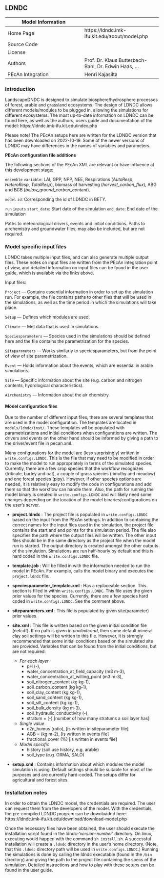 ## LDNDC {#models-ldndc}

| Model Information |                                                      |
| --                | --                                                   |
| Home Page         | https://ldndc.imk-ifu.kit.edu/about/model.php        |
| Source Code       |                                                      |
| License           |                                                      |
| Authors           | Prof. Dr. Klaus Butterbach-Bahl, Dr. Edwin Haas, ... |
| PEcAn Integration | Henri Kajasilta                                      |

### Introduction

LandscapeDNDC is designed to simulate biosphere/hydrosphere processes of forest, arable and grassland ecosystems. The design of LDNDC allows different models/modules to be plugged in, allowing the simulations for different ecosystems. The most up-to-date information on LDNDC can be found here, as well as the authors, users guide and documentation of the model: https://ldndc.imk-ifu.kit.edu/index.php

Please note! The PEcAn setups here are written for the LDNDC version that has been downloaded on 2022-10-19. Some of the newer versions of LDNDC may have differences in the names of variables and parameters.

**PEcAn configuration file additions**

The following sections of the PEcAn XML are relevant or have influence at this development stage:

`ensemble`
  `variable`: LAI, GPP, NPP, NEE, Respirations (*AutoResp*, *HeteroResp*, *TotalResp*), biomass of harvesting (*harvest_carbon_flux*), ABG and BGB (*below_ground_carbon_content*).

`model`
  `id`: Corresponding the id of LDNDC in BETY.

`run`
  `inputs`
      `start_date`: Start date of the simulation
      `end_date`: End date of the simulation
      
      
Paths to meteorological drivers, events and initial conditions. Paths to airchemistry and groundwater files, may also be included, but are not required.


### Model specific input files

LDNDC takes multiple input files, and can also generate multiple output files. These notes on input files are written from the PEcAn integration point of view, and detailed information on input files can be found in the user guide, which is available via the links above.

Input files:

`Project` — Contains essential information in order to set up the simulation run. For example, the file contains paths to other files that will be used in the simulations, as well as the time period in which the simulations will take place.

`Setup` — Defines which modules are used.

`Climate` — Met data that is used in simulations.

`Speciesparameters` — Species used in the simulations should be defined here and the file contains the parametrization for the species.

`Siteparameters` — Works similarly to speciesparameters, but from the point of view of site parametrization.

`Event` — Holds information about the events, which are essential in arable simulations.

`Site` — Specific information about the site (e.g. carbon and nitrogen contents, hydrological characteristics).

`Airchemistry` — Information about the air chemistry.


#### Model configuration files

Due to the number of different input files, there are several templates that are used in the model configuration.
The templates are located in `models/ldndc/inst/`. These templates wll be populated with parametrizations and initial conditions when configurations are written. The drivers and events on the other hand should be informed by giving a path to the driver/event file in pecan.xml.

Many configurations for the model are (less surprisingly) written in `write.configs.LDNDC`. This is the file that may need to be modified in order to make the model to run appropriately in terms of the simulated species. Currently, there are a few crop species that the workflow recognizes (triticale, barley and oat), a couple of grass species (timothy and meadow) and one forest species (pipy). However, if other species options are needed, it is relatively easy to modify the code in configurations and add them so that the workflow can handle them. Also, the path for running the model binary is created in `write.configs.LDNDC` and will likely need some changes depending on the location of the model binaries/configurations on the user's server.


* **project.ldndc** : The project file is populated in `write.configs.LDNDC` based on the input from the PEcAn settings. In addition to containing the correct names for the input files used in the simulation, the project file contains the start and end points for the simulation period. The file also specifies the path where the output files will be written. The other input files should be in the same directory as the project file when the model run is started. The output directory is created amongst the other outputs of the simulation. Simulations are run half-hourly by default and this is hard coded in the `write.configs.LDNDC` file.

* **template.job** : Will be filled in with the information needed to run the model in PEcAn. For example, calls the model binary and executes the `project.ldndc` file.

* **speciesparameter_template.xml** : Has a replaceable section. This section is filled in within `write.configs.LDNDC`. This file uses the given prior values for the species. Currently, there are a few species hard coded in `write.configs.LDNDC`. See the comment above.

* **siteparameters.xml** : This file is populated by given site(parameter) prior values.

* **site.xml** : This file is written based on the given initial condition file (netcdf). If no path is given in *poolinitcond*, then some default mineral clay soil settings will be written to this file. However, it is strongly recommended that some initial conditions based on the simulated site are provided. Variables that can be found from the initial conditions, but are not required:
  + *For each layer*
    - pH (-), 
    - water_concentration_at_field_capacity (m3 m-3),
    - water_concentration_at_wilting_point (m3 m-3),
    - soil_nitrogen_content (kg kg-1),
    - soil_carbon_content (kg kg-1),
    - soil_clay_content (kg kg-1),
    - soil_sand_content (kg kg-1),
    - soil_silt_content (kg kg-1),
    - soil_bulk_density (kg m-3),
    - soil_hydraulic_conductivity (-),
    - stratum = (-) [number of how many stratums a soil layer has]
  + *Single value*
    - c2n_humus (ratio), [is written in siteparameter file]
    - AGB = (kg m-2), [is written in events file]
    - fractional_cover (%) [is written in events file]
  + *Model specific*
    - history (soil use history, e.g. arable)
    - soil_type (e.g. ORMA, SALO)
    

* **setup.xml** : Contains information about which modules the model simulation is using. Default settings should be suitable for most of the purposes and are currently hard-coded. The setups differ for agricultural and forest sites.


### Installation notes

In order to obtain the LDNDC model, the credentials are required. The user can request them from the developers of the model. With the credentials, the pre-compiled  LDNDC program can be downloaded here: https://ldndc.imk-ifu.kit.edu/download/download-model.php

Once the necessary files have been obtained, the user should execute the installation script found in the ldndc-'_version-number_' directory. On linux, executing would happen with the command `sh install.sh`. A successful installation will create a `.ldndc` directory in the user's home directory. (Note, that this `.ldndc` directory path will be used in `write.configs.LDNDC`.) Running the simulations is done by calling the ldndc executable (found in the `/bin` directory) and giving the path to the project file containing the specs of the simulation. Detailed instructions and how to play with these setups can be found in the user guide.